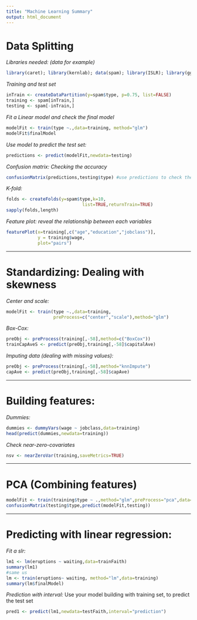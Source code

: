 ```yaml
---
title: "Machine Learning Summary"
output: html_document
---
```


# Data Splitting

*Libraries needed: (data for example)*
```r
library(caret); library(kernlab); data(spam); library(ISLR); library(ggplot2); library(gridExtra);data(Wage) ;library(Hmisc)
```


*Training and test set*
```r
inTrain <- createDataPartition(y=spam$type, p=0.75, list=FALSE)
training <- spam[inTrain,]
testing <- spam[-inTrain,]
```

*Fit a Linear model and check the final model*
```r
modelFit <- train(type ~.,data=training, method="glm") 
modelFit$finalModel
```

*Use model to predict the test set:*
```r
predictions <- predict(modelFit,newdata=testing)
```

*Confusion matrix: Checking the accuracy*
```r
confusionMatrix(predictions,testing$type) #use predictions to check the outcome in the test set
```

*K-fold:*
```r
folds <- createFolds(y=spam$type,k=10,
                             list=TRUE,returnTrain=TRUE)
sapply(folds,length)
```

*Feature plot: reveal the relationship between each variables*
```r
featurePlot(x=training[,c("age","education","jobclass")],
            y = training$wage,
            plot="pairs")
```

----

# Standardizing: Dealing with skewness

*Center and scale:*
```r
modelFit <- train(type ~.,data=training,
                  preProcess=c("center","scale"),method="glm")
```

*Box-Cox:*
```r
preObj <- preProcess(training[,-58],method=c("BoxCox"))
trainCapAveS <- predict(preObj,training[,-58]$capitalAve)
```


*Imputing data (dealing with missing values):*
```r
preObj <- preProcess(training[,-58],method="knnImpute")
capAve <- predict(preObj,training[,-58]$capAve)
```

---

# Building features:

*Dummies:*
```r
dummies <- dummyVars(wage ~ jobclass,data=training)
head(predict(dummies,newdata=training))
```

*Check near-zero-covariates*
```r
nsv <- nearZeroVar(training,saveMetrics=TRUE)
```

---

# PCA (Combining features)

```r
modelFit <- train(training$type ~ .,method="glm",preProcess="pca",data=training)
confusionMatrix(testing$type,predict(modelFit,testing))
```

---

# Predicting with linear regression:

*Fit a slr:*
```r
lm1 <- lm(eruptions ~ waiting,data=trainFaith)
summary(lm1)
#same us
lm <- train(eruptions~ waiting, method="lm",data=training)
summary(lm$finalModel)
```

*Prediction with interval:*
Use your model building with training set, to predict the test set
```r
pred1 <- predict(lm1,newdata=testFaith,interval="prediction")
```


